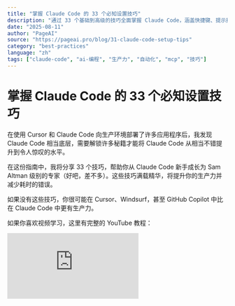 ```yaml
---
title: "掌握 Claude Code 的 33 个必知设置技巧"
description: "通过 33 个基础到高级的技巧全面掌握 Claude Code，涵盖快捷键、提示技巧、MCP 服务器、项目规则和自动化钩子。从新手到专家级生产力的完整指南。"
date: "2025-08-11"
author: "PageAI"
source: "https://pageai.pro/blog/31-claude-code-setup-tips"
category: "best-practices"
language: "zh"
tags: ["claude-code", "ai-编程", "生产力", "自动化", "mcp", "技巧"]
---
```


# 掌握 Claude Code 的 33 个必知设置技巧

在使用 Cursor 和 Claude Code 向生产环境部署了许多应用程序后，我发现 Claude Code 相当底层，需要解锁许多秘籍才能将 Claude Code 从相当不错提升到令人惊叹的水平。

在这份指南中，我将分享 33 个技巧，帮助你从 Claude Code 新手成长为 Sam Altman 级别的专家（好吧，差不多）。这些技巧满载精华，将提升你的生产力并减少耗时的错误。

如果没有这些技巧，你很可能在 Cursor、Windsurf，甚至 GitHub Copilot 中比在 Claude Code 中更有生产力。

如果你喜欢视频学习，这里有完整的 YouTube 教程：

<div className="w-full max-w-4xl mx-auto my-8">
  <div className="relative w-full" style={{ paddingBottom: '56.25%' }}>
    <iframe
      src="https://www.youtube.com/embed/Z8b6h8cNx-Y"
      title="掌握 Claude Code 的 33 个必知设置技巧"
      className="absolute top-0 left-0 w-full h-full rounded-lg"
      frameBorder="0"
      allow="accelerometer; autoplay; clipboard-write; encrypted-media; gyroscope; picture-in-picture"
      allowFullScreen
    />
  </div>
</div>

我使用 Claude Code 的第一周简直是灾难。

它犯了很多愚蠢的错误，类型错误，重新安装我已经有的包，lint 错误，格式不一致，甚至在我的源代码中直接输出 unicode 和乱码（`/n/n`）。

除此之外，它没有像 Cursor 那样的检查点功能，所以经常我无法回到工作状态，不得不重新开始。

## 你将学到什么

这个综合指南涵盖了从基本键盘快捷键到高级钩子自动化的一切内容。学完后，你将掌握：

1. 基础键盘快捷键和模式
2. IDE 集成和设置
3. 提示技巧
4. 最佳 MCP 服务器
5. 项目规则和 Claude.md 配置
6. 钩子自动化

让我们开始吧！🏊‍♂️

## 第一部分：入门和基础设置

这些基础技巧将帮助你快速上手 Claude Code。

### 1. 使用 Shift+Tab 循环切换模式

Claude Code 有三种输入模式，它们从根本上改变了其行为方式。掌握这些模式才能高效工作：

- **编辑模式（默认）**：在进行文件更改前需要你的批准
- **自动接受模式**（按 1 次 Shift+Tab）：无需询问权限直接写入文件。说实话，对大多数任务来说这是最好的。
- **计划模式**（按 2 次 Shift+Tab）：创建行动计划而不进行代码更改。非常适合研究。

```bash
# 快速模式切换
Shift+Tab -> 自动接受模式
Shift+Tab -> 计划模式
Shift+Tab -> 回到编辑模式
```

### 2. 将 Claude Code 添加到你的 IDE

将 Claude Code 安装为扩展程序将为你提供两个世界的最佳体验：终端的最佳功能和 IDE 的最佳功能。

[查看 Anthropic 文档了解更多信息](https://docs.anthropic.com/en/docs/claude-code/ide-integrations#installation)。

安装后，它将能够连接到 IDE 诊断，提供上下文，并在你喜欢的文本编辑器中直接显示差异。

支持 VS Code、Cursor、Windsurf、JetBrains 等。

### 3. 使用终端设置配置多行提示

多行提示对于复杂指令至关重要。只需设置一次：

```bash
/terminal-setup # 这将配置 Shift+Enter 用于多行提示
```

### 4. 连接你的 IDE 以获得自动上下文

当连接到你的 IDE 时，Claude Code 会自动将选定的行包含在其上下文中：

```bash
/ide # 从 VS Code、Cursor 或 JetBrains 等中选择你的 IDE
```

### 5. 使用 Command+Escape 快速打开

你可以使用以下快捷键立即打开 Claude Code：

- `CMD`/`CTRL` + `Escape`（Mac/Windows）

### 6. 其他常用快捷键

- `CMD`/`CTRL` + `L` 清屏
- `ESC` + `ESC` 跳转到上一个
- `SHIFT` + `TAB` 自动接受编辑 按两次进入计划模式
- `SHIFT` + `ENTER` 运行 `/terminal-setup` 后换行而不使用斜杠
- `CMD`/`CTRL` + `R` 详细输出

> **PageAI 提供超过 41+ 规则、命令和钩子。**
> 
> **几分钟内获得完整代码库，跳过设置环节。**

## 第二部分：核心功能

这些功能构成了高效使用 Claude Code 的基础。

### 7. 直接处理图像

Claude Code 是多模态的。你可以：

- 直接将截图拖放到 Claude Code 窗口中，或者
- 将图像复制粘贴到提示输入中

这对于"让它看起来像这样"类型的提示非常完美。

### 8. 通过详细分析跟踪成本

如果你想查看令牌使用情况的详细分解，可以使用：

```bash
npx ccusage
# 显示输入/输出令牌的详细分解
# 跟踪随时间变化的成本
```

它甚至有一个实时使用视图 `blocks --live`！

**专业提示**：如果你每月花费超过 100 美元，请获取 Claude Max 订阅（100 美元/月）以获得（几乎）无限使用。100 美元/月的无限计划对大多数人来说足够全天使用 Sonnet。

不过你得不到很多 Opus。

### 9. 创建自定义斜杠命令

你可以轻松使用自己的命令扩展 Claude Code：

```bash
# 在 .claude/commands/ 中创建文件
# 示例：.claude/commands/release.md
```

现在你可以在 Claude Code 中使用 `/release`！

### 10. 策略性清除上下文

Anthropic 模型在编码方面相当不错，具有巨大的上下文窗口。但是，如果你在主要任务后不清除上下文，它们往往会感到困惑。

```bash
/clear
# 在完成主要任务后使用
# 防止上下文污染
# 减少令牌使用
```

### 11. 崩溃后恢复会话

有时我们意外关闭了 Claude Code 并丢失了工作，或者 IDE 更新了，如果你住在北方：停电了。

你可以从上次停止的地方继续：

```bash
/resume
# 显示所有过去的会话
# 选择任何一个以从停止的地方继续
# 即使停电后也能工作
```

### 12. 高效处理长提示

对于带有代码示例和格式的复杂提示：

1. 按 `CMD`/`CTRL` + `N` 打开新缓冲区
2. 输入带有适当格式的完整提示
3. 全选（`CMD`/`CTRL` + `A`）
4. 复制（`CMD`/`CTRL` + `C`）
5. 粘贴到 Claude Code 提示中

这将所有内容折叠成一个可管理的单行。

## 第三部分：高级提示技巧

这些提示将帮助你从 Claude Code 中获得最大收益。常规提示有效，但有一些关键词会让你获得更好的结果。

### 13. 控制思考预算

Claude Code 根据你的提示分配"思考令牌"：

```bash
# 基础思考（快速、简单任务）
"think about this and implement..."

# 更多思考（复杂逻辑）
"think harder about the architecture..."

# 最大思考（关键决策）
"ultrathink about the security implications..."
```

思考在终端中显示为斜体灰色文本。

### 14. 为复杂任务利用子代理

Claude Code 可以生成多个代理来并行化工作：

```bash
"Use subagents to refactor this codebase"
# Claude 将自动：
# - 分析任务复杂性
# - 生成适当数量的代理
# - 协调它们的工作
# - 合并结果
```

你也可以创建自定义的子代理，查看[这个指南](https://docs.anthropic.com/en/docs/claude-code/sub-agents)。例如，你可以创建一个只写 UI 代码的子代理，另一个只写测试的，还有一个只审查代码的。

### 15. 循环运行任务

由于 Claude Code 擅长工具调用（Anthropic 的模型经过训练以擅长工具调用），它是迭代修复的完美 AI：

```bash
"Run the build in a loop and fix all errors as they appear"
# Claude 将：
# 1. 运行构建
# 2. 分析错误
# 3. 修复它们
# 4. 重复直到清洁
```

这对于大型重构也很棒，当它需要遍历整个目录并进行跨多个文件的更改时。

> **使用 MCP、钩子和超过 41+ 命令和规则，几分钟内获得完整代码库 🫡**

## 第四部分：必备 MCP 扩展

我对 MCP 服务器并不狂热，但这些一直对我帮助很大。我在所有项目中默认安装它们。

### 16. TaskMaster AI MCP - 复杂项目必备

[TaskMaster AI](https://github.com/eyaltoledano/claude-task-master) 将工作分解为可管理的块并跟踪依赖关系：

```json
{
  "mcpServers": {
    "taskmaster-ai": {
      "type": "stdio",
      "command": "npx",
      "args": ["-y", "--package=task-master-ai", "task-master-ai"],
      "env": {}
    }
  }
}
```

这是减少项目错误的绝对最佳方式。查看我们的[详细 TaskMaster AI 教程](https://pageai.pro/blog/claude-code-taskmaster-ai-tutorial)。

### 17. Playwright MCP - 浏览器自动化

[Playwright MCP](https://github.com/microsoft/playwright-mcp) 为 Claude Code 提供与浏览器交互的能力：

```json
{
  "mcpServers": {
    "playwright": {
      "type": "stdio",
      "command": "npx",
      "args": ["-y", "@playwright/mcp@latest"],
      "env": {}
    }
  }
}
```

现在 Claude 可以：

- 在你的应用程序中点击
- 检查控制台错误
- 截屏
- 运行端到端测试

### 18. Context7 MCP - 最新文档

你是否曾经与 AI 斗争，试图让它使用框架或库的最新版本？

[Context7 MCP](https://github.com/upstash/context7) 解决了这个问题：

```json
{
  "mcpServers": {
    "context7": {
      "type": "stdio",
      "command": "npx",
      "args": ["-y", "@upstash/context7-mcp"],
      "env": {}
    }
  }
}
```

这个 MCP 提供当前文档并防止 Claude 输出过时的模式。

### 19. 使用另一个 AI 审查更改

这是 Anthropic 团队自己推荐的技巧。

使用其他模型、子代理或审查 AI，如 [CodeRabbit](https://www.coderabbit.ai/) 来双重检查 Claude 的工作。

尝试给它们不同的、批判性的个性以获得最佳结果。

## 第五部分：项目设置和规则

配置 Claude Code 以深入理解你的项目。

这不仅使事情变得更快，还消除了大型代码库中模块和库的重复。

### 20. 初始化现有代码库

对于现有项目，自动生成约定：

```bash
/init
# 生成包含以下内容的 claude.md：
# - 检测到的约定
# - 文件结构
# - 依赖关系
# - 模式
```

### 21. 动态添加记忆/规则

即时添加记忆/规则。

在对话中的任何地方输入：

`# "Always use async/await instead of .then()"`

Claude 将把它添加到 `Claude.md`。

### 22. 为上下文嵌套 Claude.md 文件

你可以创建特定目录的规则，Claude Code 将自动为当前目录选择合适的规则：

```
project/
└─ claude.md           # 全局规则
└─ frontend/
   └─ claude.md      # 前端特定规则
└─ backend/
   └─ claude.md      # 后端特定规则
```

### 23. 在规则中引用文件

也可以通过文件名引用其他规则。这允许在 AI 和工具之间共享规则并消除规则重复：

```markdown
## 编码标准
参见：@.cursor/rules/self-improvement.mdc

## API 文档
参见：@docs/api.md
```

> **准备好今天发布了吗？**
> 
> **超过 41+ 规则、命令和带有精美设计的完整代码库。**

## 第六部分：每个项目的基础规则

这些规则将为你节省数百小时的调试时间。

此外，它们将提高一致性并添加 Cursor 等已经拥有一段时间的能力，如自动"检查点"和自动修复。

### 24. 自动版本控制（Cursor 检查点替代）

由于 Claude Code 没有像 Cursor 那样的检查点，你最终可能会丢失工作。

使用这个规则，你可以在每个主要任务后添加检查点：

```markdown
## Git 和版本控制

- 每当完成整个任务时自动添加和提交
- 使用描述性提交消息，捕获更改的完整范围
```

### 25. 任务后 IDE 诊断

这可能是你将添加到 Claude Code 的最重要的规则。

对于每个编辑的文件，它将运行 IDE 错误检查（linting、类型错误等）并自动修复它们。这不仅为你节省了一些额外的提示，还使用了你在项目中已经设置的正确配置。

```markdown
## 极其重要：代码质量检查

**在完成任何任务之前始终运行以下命令：**

自动使用 IDE 的内置诊断工具检查 linting 和类型错误：
   - 运行 `mcp__ide__getDiagnostics` 检查所有文件的诊断
   - 在认为任务完成之前修复任何 linting 或类型错误
   - 对你创建或修改的任何文件都这样做

这是在处理任何与代码相关的任务时绝不能跳过的关键步骤。
```

### 26. 文档查找规则

这个规则使 Claude Code 查找你正在使用的框架或库的最新文档。

它与上面提到的 Context7 MCP 协同工作：

```markdown
## 使用 Context7 查找文档

当请求代码示例、设置或配置步骤，或库/API 文档时，使用 Context7 mcp 服务器获取信息。
```

### 27. 依赖管理

我发现 Claude Code 经常多次安装相同的包，或安装略微过时的包版本。

这个规则防止重复安装：

```markdown
## Spamoose 技术栈和依赖

**版本：** 1.0.0
**Node.js 要求：** >=22.0.0
**最后更新：** 2025年1月

### 核心框架栈

#### Next.js 和 React（最新一代）
- **Next.js**：`^15.3.2` - App Router，最新功能
- **React**：`^19.1.0` - 带有并发功能的最新 React 19
- **React DOM**：`^19.1.0` - 匹配的 React 版本
- **TypeScript**：`^5.7.3` - 最新稳定的 TypeScript
```

> **注意**：你应该使用这个提示自动生成这个规则：
> 
> `@package.json 分析所有主要依赖项并在 Claude.md 中创建一个记忆，概述应用程序的技术栈和我正在使用的版本，以及对这些版本最佳实践的任何备注。`

### 28. 项目结构文档

Claude Code 经常错过现有模块并创建类似的重复项，通常在错误的地方。

这不仅使它更快，而且更准确：

```markdown
# 项目结构指南

这个规则解释了项目的文件夹结构。使用它作为导航和理解代码库的参考。

## 根目录

根目录包含配置文件和主要项目文件夹：
- [package.json](mdc:package.json)：项目依赖和脚本
- [tsconfig.json](mdc:tsconfig.json)：TypeScript 配置
- [next.config.js](mdc:next.config.js)：Next.js 配置
```

> **注意**：你应该使用这个提示自动生成这个规则：
> 
> `@src 列出项目中的所有源文件和文件夹，并创建一个新的规则/记忆，概述目录结构和重要文件和文件夹。`

### 29. 自我改进规则

这个规则帮助 Claude 从自己的错误中学习并随时间改进：

```markdown
## 规则改进触发器

- 现有规则未涵盖的新代码模式
- 跨文件的重复类似实现
- 可以防止的常见错误模式
- 一致使用的新库或工具
- 代码库中新兴的最佳实践

## 分析过程：
- 将新代码与现有规则进行比较
- 识别应该标准化的模式
- 寻找外部文档的引用
- 检查一致的错误处理模式
- 监控测试模式和覆盖率
```

## 第七部分：钩子高级自动化

[Claude Code 钩子](https://docs.anthropic.com/en/docs/claude-code/hooks)是 Claude 自动化的秘密武器。它们是在 Claude Code 工作流程特定点自动执行的*确定性*命令，为大量自动化打开了大门。

### 可用钩子类型

Claude Code 支持几种覆盖整个代理生命周期的钩子事件：

| 钩子事件 | 何时运行 | 常见用例 |
|----------|----------|----------|
| `PreToolUse` | 任何工具执行前 | 验证、环境检查、备份 |
| `PostToolUse` | 工具完成后 | 格式化、linting、测试、提交 |
| `UserPromptSubmit` | 用户提交提示时 | 输入验证、上下文注入 |
| `Notification` | 系统通知时 | 警报、日志记录、监控 |
| `Stop` | Claude 完成响应时 | 清理、最终检查、通知 |
| `SubagentStop` | 子代理完成时 | 子代理特定清理 |

### 30. 善用钩子：完成时铃声（像 Cursor）

由于它们如此强大，我显然用它们来...在任务完成时获得通知：

```json
{
  "hooks": {
    "Stop": [
      {
        "matcher": "",
        "hooks": [
          {
            "type": "command",
            "command": "afplay /System/Library/Sounds/Funk.aiff"
          }
        ]
      }
    ]
  }
}
```

讽刺的是，这是我从 Cursor 中最怀念的东西之一。

### 31. 更高级的钩子：使用脚本

钩子也可以是完整的脚本甚至应用程序。

所以同样的铃声示例可以扩展为：

```json
{
  "hooks": {
    "Notification": [
      {
        "matcher": "",
        "hooks": [
          {
            "type": "command",
            "command": "node .claude/hooks/play-sound.js notification"
          }
        ]
      }
    ],
    "Stop": [
      {
        "matcher": "",
        "hooks": [
          {
            "type": "command",
            "command": "node .claude/hooks/play-sound.js"
          }
        ]
      }
    ]
  }
}
```

### 32. 文件写入时自动格式化

没有什么比进行 1 行更改却让你的格式化程序更改 200 行更令人恼火的了。

这个钩子将只在刚刚编辑的文件上运行格式化程序：

```json
{
  "hooks": {
    "PostToolUse": [
      {
        "matcher": "Edit|Write|MultiEdit",
        "hooks": [
          {
            "type": "command",
            "command": "npx prettier --write \"$FILE_PATH\""
          }
        ]
      }
    ]
  }
}
```

### 33. 始终验证更改

当前一代的 LLM 可能会变懒、假设事情并犯表面错误。

一个解决方法是添加一个钩子，在发送每个提示之前提醒你始终验证更改：

```json
{
  "hooks": {
    "PreToolUse": [
      {
        "matcher": "Edit|Write|Bash",
        "hooks": [
          {
            "type": "command",
            "command": "node .claude/hooks/pre-tool-use.js"
          }
        ]
      }
    ]
  }
}
```

### 34. （奖励）Webhook 通知

钩子不一定需要是脚本。

你可以使用它们触发 webhook，这对于长时间运行的任务很有用。

例如，你可以使用它们获取长时间运行任务的 Discord/Slack 通知：

```json
{
  "hooks": {
    "Stop": [
      {
        "matcher": "",
        "hooks": [
          {
            "type": "command",
            "command": "curl -X POST https://discord.com/api/webhooks/YOUR_WEBHOOK -H 'Content-Type: application/json' -d '{\"content\":\"任务完成！\"}'"
          }
        ]
      }
    ]
  }
}
```

## 总结

这 33 个技巧将 Claude Code 从一个好的 AI 助手转变为一个优秀的助手。从基础开始，逐渐添加自动化，很快你就能比说"Claude Code"更快地发布代码。

编程愉快！🚀

---

## 要避免的常见陷阱

### 不要从头开始

始终使用已引导的代码库。Claude Code 在初始设置方面有困难。

### 不要忽略上下文限制

定期使用 `/clear` 来维持性能。

### 不要跳过审查

始终审查 Claude 的更改，特别是对于安全敏感的代码。

### 不要忘记提交

与 Cursor 不同，Claude Code 没有自动检查点。频繁提交或使用上面的规则自动进行。

---

想要更多 Claude Code 技巧？查看如何使用你的 [Claude Code TaskMaster AI 教程](https://pageai.pro/blog/claude-code-taskmaster-ai-tutorial)构建完整应用程序！